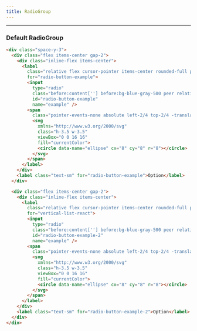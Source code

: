 ```yaml
---
title: RadioGroup
---
```


---


### Default RadioGroup

<DefaultRadioGroup />

```html title="radio-group.html"
<div class="space-y-3">
  <div class="flex items-center gap-2">
    <div class="inline-flex items-center">
      <label
        class="relative flex cursor-pointer items-center rounded-full p-0"
        for="radio-button-example">
        <input
          type="radio"
          class="before:content[''] before:bg-blue-gray-500 peer relative h-5 w-5 cursor-pointer appearance-none rounded-full border border-foreground text-primary transition-all before:absolute before:left-2/4 before:top-2/4 before:block before:h-12 before:w-12 before:-translate-x-2/4 before:-translate-y-2/4 before:rounded-full before:opacity-0 before:transition-opacity checked:border-primary checked:before:bg-primary hover:before:opacity-0"
          id="radio-button-example"
          name="example" />
        <span
          class="pointer-events-none absolute left-2/4 top-2/4 -translate-x-2/4 -translate-y-2/4 text-primary opacity-0 transition-opacity peer-checked:opacity-100">
          <svg
            xmlns="http://www.w3.org/2000/svg"
            class="h-3.5 w-3.5"
            viewBox="0 0 16 16"
            fill="currentColor">
            <circle data-name="ellipse" cx="8" cy="8" r="8"></circle>
          </svg>
        </span>
      </label>
    </div>
    <label class="text-sm" for="radio-button-example">Option</label>
  </div>

  <div class="flex items-center gap-2">
    <div class="inline-flex items-center">
      <label
        class="relative flex cursor-pointer items-center rounded-full p-0"
        for="vertical-list-react">
        <input
          type="radio"
          class="before:content[''] before:bg-blue-gray-500 peer relative h-5 w-5 cursor-pointer appearance-none rounded-full border border-foreground text-primary transition-all before:absolute before:left-2/4 before:top-2/4 before:block before:h-12 before:w-12 before:-translate-x-2/4 before:-translate-y-2/4 before:rounded-full before:opacity-0 before:transition-opacity checked:border-primary checked:before:bg-primary hover:before:opacity-0"
          id="radio-button-example-2"
          name="example" />
        <span
          class="pointer-events-none absolute left-2/4 top-2/4 -translate-x-2/4 -translate-y-2/4 text-primary opacity-0 transition-opacity peer-checked:opacity-100">
          <svg
            xmlns="http://www.w3.org/2000/svg"
            class="h-3.5 w-3.5"
            viewBox="0 0 16 16"
            fill="currentColor">
            <circle data-name="ellipse" cx="8" cy="8" r="8"></circle>
          </svg>
        </span>
      </label>
    </div>
    <label class="text-sm" for="radio-button-example-2">Option</label>
  </div>
</div>
```
